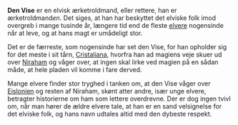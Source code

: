 {{title:Den Vise}}
{{author:Laura Holmegaard}}
{{timestamp:2009-09-19T09:03:52Z}}
{{copyright:Den Vise}}
'''Den Vise''' er en elvisk ærketroldmand, eller rettere, han er ærketroldmand''en''. Det siges, at han har beskyttet det elviske folk imod overgreb i mange tusinde år, længere tid end de fleste [[elver|elvere]] nogensinde når at leve, og at hans magt er umådeligt stor.

Det er de færreste, som nogensinde har set den Vise, for han opholder sig for det meste i sit tårn, [[Cristaliana]], hvorfra han ad magiens veje skuer ud over [[Niraham]] og våger over, at ingen skal lirke ved magien på en sådan måde, at hele pladen vil komme i fare derved.

Mange elvere finder stor tryghed i tanken om, at den Vise våger over [[Eislonien]] og resten af Niraham, skønt atter andre, især unge elvere, betragter historierne om ham som lettere overdrevne. Der er dog ingen tvivl om, når man hører de ældre elvere tale, at han er en sand velsignelse for det elviske folk, og hans navn udtales altid med den dybeste respekt.